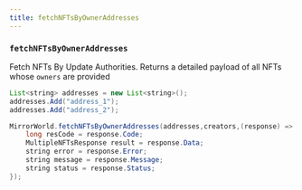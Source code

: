 ```yaml
---
title: fetchNFTsByOwnerAddresses
---
```


### `fetchNFTsByOwnerAddresses`

Fetch NFTs By Update Authorities. Returns a detailed payload of all NFTs whose `owners`
are provided

```java
List<string> addresses = new List<string>();
addresses.Add("address_1");
addresses.Add("address_2");

MirrorWorld.fetchNFTsByOwnerAddresses(addresses,creators,(response) => {
    long resCode = response.Code;
    MultipleNFTsResponse result = response.Data;
    string error = response.Error;
    string message = response.Message;
    string status = response.Status;
});
```